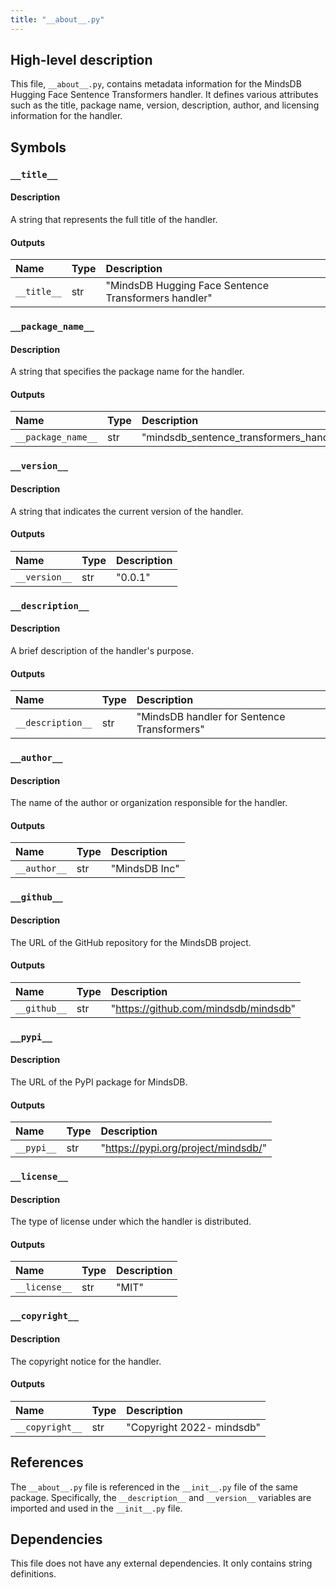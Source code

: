 ```yaml
---
title: "__about__.py"
---
```


## High-level description
This file, `__about__.py`, contains metadata information for the MindsDB Hugging Face Sentence Transformers handler. It defines various attributes such as the title, package name, version, description, author, and licensing information for the handler.

## Symbols

### `__title__`
#### Description
A string that represents the full title of the handler.

#### Outputs
| Name | Type | Description |
|:-----|:-----|:------------|
| `__title__` | str | "MindsDB Hugging Face Sentence Transformers handler" |

### `__package_name__`
#### Description
A string that specifies the package name for the handler.

#### Outputs
| Name | Type | Description |
|:-----|:-----|:------------|
| `__package_name__` | str | "mindsdb_sentence_transformers_handler" |

### `__version__`
#### Description
A string that indicates the current version of the handler.

#### Outputs
| Name | Type | Description |
|:-----|:-----|:------------|
| `__version__` | str | "0.0.1" |

### `__description__`
#### Description
A brief description of the handler's purpose.

#### Outputs
| Name | Type | Description |
|:-----|:-----|:------------|
| `__description__` | str | "MindsDB handler for Sentence Transformers" |

### `__author__`
#### Description
The name of the author or organization responsible for the handler.

#### Outputs
| Name | Type | Description |
|:-----|:-----|:------------|
| `__author__` | str | "MindsDB Inc" |

### `__github__`
#### Description
The URL of the GitHub repository for the MindsDB project.

#### Outputs
| Name | Type | Description |
|:-----|:-----|:------------|
| `__github__` | str | "https://github.com/mindsdb/mindsdb" |

### `__pypi__`
#### Description
The URL of the PyPI package for MindsDB.

#### Outputs
| Name | Type | Description |
|:-----|:-----|:------------|
| `__pypi__` | str | "https://pypi.org/project/mindsdb/" |

### `__license__`
#### Description
The type of license under which the handler is distributed.

#### Outputs
| Name | Type | Description |
|:-----|:-----|:------------|
| `__license__` | str | "MIT" |

### `__copyright__`
#### Description
The copyright notice for the handler.

#### Outputs
| Name | Type | Description |
|:-----|:-----|:------------|
| `__copyright__` | str | "Copyright 2022- mindsdb" |

## References
The `__about__.py` file is referenced in the `__init__.py` file of the same package. Specifically, the `__description__` and `__version__` variables are imported and used in the `__init__.py` file.

## Dependencies
This file does not have any external dependencies. It only contains string definitions.